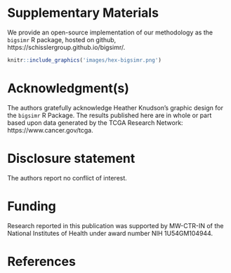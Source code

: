 # Supplementary Materials {.unnumbered #misc}

We provide an open-source implementation of our methodology as the `bigsimr` R package, hosted on github, https://schisslergroup.github.io/bigsimr/.

```r
knitr::include_graphics('images/hex-bigsimr.png')
```

# Acknowledgment(s) {.unnumbered #acknowledgments}

The authors gratefully acknowledge Heather Knudson's graphic design for the `bigsimr` R Package.
The results published here are in whole or part based upon data generated by the TCGA Research Network: https://www.cancer.gov/tcga.

# Disclosure statement {.unnumbered #coi}

The authors report no conflict of interest.

# Funding {.unnumbered #funding}

Research reported in this publication was supported by MW-CTR-IN of the National Institutes of Health under award number NIH 1U54GM104944.

<!-- 

Nomenclature/Notation

```r
all_dists <- list(
  list(dist = "beta", shape1, shape2),
  list(dist = "binom", size, prob),
  list(dist = "cauchy", location, scale),
  list(dist = "chisq", df),
  list(dist = "exp", rate),
  list(dist = "f", df1, df2),
  list(dist = "gamma", shape, rate),
  list(dist = "geom", prob),
  list(dist = "hyper", m, n, k),
  list(dist = "logis", location, scale),
  list(dist = "lnorm", meanlog, sdlog),
  list(dist = "nbinom", size, prob),
  list(dist = "norm", mean, sd),
  list(dist = "pois", lambda),
  list(dist = "t", df),
  list(dist = "unif", min, max),
  list(dist = "weibull", shape, scale),
  list(dist = "wilcox", m, n),
  list(dist = "signrank", n)
)
```

your comment -->

# References {.unnumbered #references}

